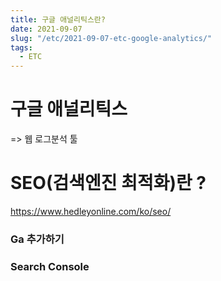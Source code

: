 ```yaml
---
title: 구글 애널리틱스란?
date: 2021-09-07
slug: "/etc/2021-09-07-etc-google-analytics/"
tags:
  - ETC
---
```


# 구글 애널리틱스 
=> 웹 로그분석 툴

# SEO(검색엔진 최적화)란 ?


https://www.hedleyonline.com/ko/seo/


### Ga 추가하기


### Search Console
